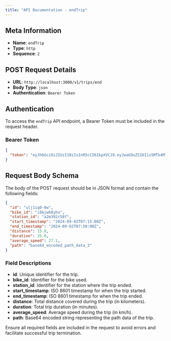 ```yaml
---
title: "API Documentation - endTrip"
---
```


## Meta Information

- **Name**: `endTrip`
- **Type**: `http`
- **Sequence**: `2`

## POST Request Details

- **URL**: `http://localhost:3000/v1/trips/end`
- **Body Type**: `json`
- **Authentication**: `Bearer Token`

## Authentication

To access the `endTrip` API endpoint, a Bearer Token must be included in the request header.

### Bearer Token

```json
{
  "token": "eyJhbGciOiJIUzI1NiIsInR5cCI6IkpXVCJ9.eyJwaG9uZSI6Iis5MTk4MTI5NDA3MDYiLCJ1aWQiOiI1Z2VhcGdhcHhzIn0.yNyKfoOQouzSNDwp_5rJ9CAEMVJo5uqueJHNpG-a3Aw"
}
```

## Request Body Schema

The body of the POST request should be in JSON format and contain the following fields:

```json
{
  "id": "ulj1iq0-0w",
  "bike_id": "i6bjwk0yhu",
  "station_id": "a2m392c58f",
  "start_timestamp": "2024-09-02T07:15:00Z",
  "end_timestamp": "2024-09-02T07:50:00Z",
  "distance": 15.8,
  "duration": 35.0,
  "average_speed": 27.1,
  "path": "base64_encoded_path_data_3"
}
```

### Field Descriptions

- **id**: Unique identifier for the trip.
- **bike_id**: Identifier for the bike used.
- **station_id**: Identifier for the station where the trip ended.
- **start_timestamp**: ISO 8601 timestamp for when the trip started.
- **end_timestamp**: ISO 8601 timestamp for when the trip ended.
- **distance**: Total distance covered during the trip (in kilometers).
- **duration**: Total trip duration (in minutes).
- **average_speed**: Average speed during the trip (in km/h).
- **path**: Base64 encoded string representing the path data of the trip.

Ensure all required fields are included in the request to avoid errors and facilitate successful trip termination.